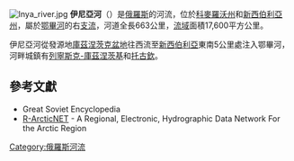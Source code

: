 [[File:Inya_river.jpg|thumb]]
'''伊尼亞河'''（{{lang|ru|Иня́}}）是[[俄羅斯|俄羅斯]]的河流，位於[[科麥羅沃州|科麥羅沃州]]和[[新西伯利亞州|新西伯利亞州]]，屬於[[鄂畢河|鄂畢河]]的右[[支流|支流]]，河道全長663公里，[[流域|流域]]面積17,600平方公里。

伊尼亞河從發源地[[庫茲涅茨克盆地|庫茲涅茨克盆地]]往西流至[[新西伯利亞|新西伯利亞]]東南5公里處注入鄂畢河，河畔城鎮有[[列寧斯克-庫茲涅茨基|列寧斯克-庫茲涅茨基]]和[[托古欽|托古欽]]。

==參考文獻==
* Great Soviet Encyclopedia
* [http://www.r-arcticnet.sr.unh.edu/ R-ArcticNET]{{Wayback|url=http://www.r-arcticnet.sr.unh.edu/ |date=20060916235634 }} - A Regional, Electronic, Hydrographic Data Network For the Arctic Region

{{coord|54|37|23|N|86|10|21|E|source:ruwiki_region:RU|format=dms|display=title}}

{{俄羅斯地理小作品}}

{{鄂畢河}}

[[Category:俄羅斯河流|Category:俄羅斯河流]]